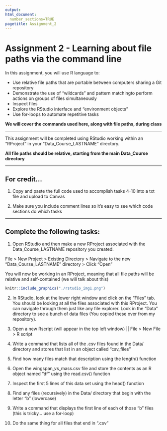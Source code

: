 ```yaml
---
output: 
html_document:
  number_sections=TRUE
pagetitle: Assignment_2
---
```


# **Assignment 2 - Learning about file paths via the command line**

In this assignment, you will use R language to:

+ Use relative file paths that are portable between computers sharing a Git repository
+ Demonstrate the use of "wildcards" and pattern matchingto perform actions on groups of files simultaneously
+ Inspect files
+ Explore the RStudio interface and "environment objects"
+ Use for-loops to automate repetitive tasks

**We will cover the commands used here, along with file paths, during class**

___

This assignment will be completed using RStudio working within an "RProject" in your "Data_Course_LASTNAME" directory.

**All file paths should be relative, starting from the main Data_Course directory**

___

## **For credit...**

1.  Copy and paste the full code used to accomplish tasks 4-10 into a txt file and upload to Canvas

2.  Make sure you include comment lines so it's easy to see which code sections do which tasks

____________


## Complete the following tasks:

1.  Open RStudio and then make a new RProject associated with the Data_Course_LASTNAME repository you created.

File > New Project > Existing Directory > Navigate to the new "Data_Course_LASTNAME" directory > Click "Open"

You will now be working in an RProject, meaning that all file paths will be relative and self-contained (we will talk about this)

```r
knitr::include_graphics("./rstudio_img1.png")
```

2.  In RStudio, look at the lower right window and click on the "Files" tab.  You should be looking at all the files associated with this RProject. You can navigate through them just like any file explorer. Look in the "Data" directory to see a bunch of data files (You copied these over from my repository).

3.  Open a new Rscript (will appear in the top left window) || File > New File > R script

4.  Write a command that lists all of the .csv files found in the Data/ directory and stores that list in an object called "csv_files"

5.  Find how many files match that description using the length() function

6.  Open the wingspan_vs_mass.csv file and store the contents as an R object named "df" using the read.csv() function

7.  Inspect the first 5 lines of this data set using the head() function

8.  Find any files (recursively) in the Data/ directory that begin with the letter "b" (lowercase)

9.  Write a command that displays the first line of each of those "b" files (this is tricky... use a for-loop)

10.  Do the same thing for all files that end in ".csv"

<br><br><br><br>
